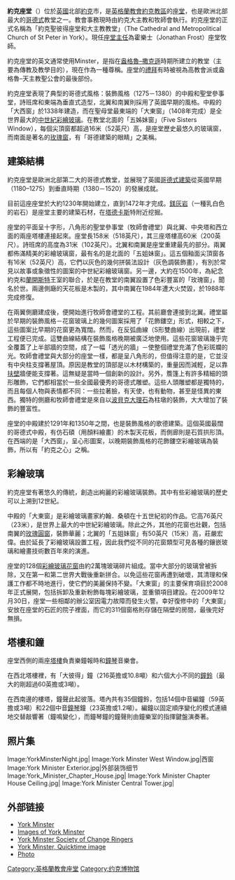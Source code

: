 {{unreferenced|time=2017-07-15T20:44:13+00:00}}
{{Infobox church
| name                   = 約克座堂
| fullname               = 約克聖彼得座堂和大主教教堂
| image                  = York Minster close.jpg
| imagesize              = 
| imagealt               = 
| landscape              = 
| caption                = 
| pushpin map            = United Kingdom North Yorkshire
| pushpin label position = top
| pushpin map alt        = 
| pushpin mapsize        = 
| map caption            = 
| latd = 53|latm = 57|lats = 43|latNS = N
| longd = 1|longm = 4|longs = 55|longEW = W
| iso region             = GB
| coordinates format     = dms
| coordinates display    = title
| osgraw                 = <!-- TEXT -->
| osgridref              = <!-- {{gbmappingsmall|TEXT}} -->
| location               = [[約克|約克]]，[[北約克郡|北約克郡]]
| country                = 英國
| denomination           = [[英格蘭教會|英格蘭教會]]
| churchmanship         = [[高教會派|高教會派]] / {{Link-en|安立甘大公主義|Anglo-Catholicism|安立甘大公派}}
| membership             = 
| website                = [http://www.yorkminster.org www.yorkminster.org]
| length                 = 158m
| height choir           = 31m
| tower quantity         = 3
| tower height           = 60m Central Tower<br /> 53m Western Towers
| spire quantity         = 
| spire height           = 
| archdiocese            = 
| metropolis             = 
| diocese                = [[聖公會約克教區|約克]]
| diocese start          = 314
| province               = [[約克教省|約克]]
| archbishop             = 第98任[[約克大主教|約克大主教]] 葛德萊(Stephen Geoffrey Cottrell)
| bishop                 = 
| dean                 = 霍樂士（Jonathan Frost）
}}

'''約克座堂'''（{{lang-en|York Minster}}）位於[[英國|英國]]北部[[約克|約克]]市，是[[英格蘭教會|英格蘭教會]][[聖公會約克教區|約克教區]]的[[座堂|座堂]]，也是歐洲北部最大的[[哥特式建築|哥德式]]教堂之一。教會事務現時由約克大主教和牧師會執行。約克座堂的正式名稱為「約克聖彼得座堂和大主教教堂」（The Cathedral and Metropolitical Church of St Peter in York）。現任[[座堂主任|座堂主任]]為霍樂士（Jonathan Frost）座堂牧師。

約克座堂的英文通常使用Minster，是指在[[盎格魯–撒克遜|盎格魯–撒克遜]]時期所建立的教堂（主要為傳教及教學目的），現在作為一種尊稱。座堂的[[禮拜|禮拜]]有時被視為高教會派或盎格魯–天主教聖公會的最後部份。

約克座堂表現了典型的哥德式風格：裝飾風格（1275－1380）的中殿和聖堂參事堂，詩班席和東端為垂直式造型，北翼和南翼則採用了英國早期的風格。中殿的「大西窗」於1338年建造，而在聖母堂最東端的「大東窗」（1408年完成）是全世界最大的[[中世紀|中世紀]][[花窗玻璃|彩繪玻璃]]。在教堂北面的「五姊妹窗」（Five Sisters Window），每個尖頂窗都超過16米（52英尺）高，是座堂歷史最悠久的玻璃窗，而南面是著名的[[玫瑰窗|玫瑰窗]]，有「哥德建築的眼睛」之美稱。

== 建築結構 ==
約克座堂是歐洲北部第二大的哥德式教堂，並展現了英國[[哥德式建築|哥德式建築]]從英國早期（1180–1275）到垂直時期（1380－1520）的發展成就。

目前這座座堂於大約1230年開始建立，直到1472年才完成。[[鎂|鎂]][[石灰岩|灰岩]]（一種乳白色的岩石）是座堂主要的建築石材，在[[塔德卡斯|塔德卡斯]]特附近挖掘。

座堂的平面呈十字形，八角形的聖堂參事堂（牧師會禮堂）與北翼、中央塔和西立面的兩座塔樓連接起來。座堂長158米（518英尺），其三座塔樓高60米（200英尺）。詩班席的高度為31米（102英尺）。北翼和南翼是座堂重建最先的部分。兩翼都佈滿精美的彩繪玻璃窗，最有名的是北面的「五姐妹窗」。這五個釉面尖頂窗各有16米（52英尺）高，它們以灰色的幾何拼裝法設計（灰色調裝飾畫），有別於常見以故事或象徵性的圖案的中世紀彩繪玻璃窗。另一邊，大約在1500年，為紀念約克和[[蘭卡斯特市|蘭開斯特]]王室的聯合，於是在教堂的南翼設置了色彩豐富的「玫瑰窗」，聞名於世。兩邊側廰的天花板是木製的，其中南翼在1984年遭大火焚毀，於1988年完成修復。

在兩翼側廳建成後，便開始進行牧師會禮堂的工程。其前廳會連接到北翼。禮堂屬於早期的裝飾風格－花窗玻璃上的幾何圖案採用了「花飾鏤空」形式，相較之下，這些圖案比早期的花窗更為寬闊。然而，在反弧曲線（S形雙曲線）出現前，禮堂工程便已完成。這雙曲線結構在裝飾風格晚期被廣泛地使用。這些花窗玻璃幾乎完全覆蓋了上半部牆的空間，成了一幅「透光的牆」－使整個禮堂充滿了色彩斑斕的光。牧師會禮堂與大部分的座堂一樣，都是呈八角形的，但值得注意的是，它並沒有中央柱支撐著屋頂。原因是教堂的頂部是以木材構築的，重量因而減輕，足以靠[[扶壁|扶壁]]牆便能支撐著。這無疑是當時一個創新的設計。另外，簷篷上有許多精細的頭形雕飾，它們都相當於一些全國最優秀的哥德式雕塑。這些人頭雕塑都是獨特的，而且每個人物與表情都不同：一些拉著臉，有天使，也有動物，甚至是怪異的東西。獨特的側廳和牧師會禮堂是來自以[[波貝克|波貝克]][[大理石|大理石]]為柱墩的裝飾，大大增加了裝飾的豐富性。

座堂的中殿建於1291年和1350年之間，也是裝飾風格的歌德建築。這個英國最闊的哥德式中殿，有仿石碩（用顏料繪畫）的木製天花板，而側廊則是石質拱形頂。在西端的是「大西窗」，呈心形圖案，以晚期裝飾風格的花飾鏤空彩繪玻璃為裝飾，所以有「約克之心」之稱。

== 彩繪玻璃 ==
約克座堂有著悠久的傳統，創造出絢麗的彩繪玻璃裝飾。其中有些彩繪玻璃的歷史可以上溯到12世紀。

中殿的「大東窗」是彩繪玻璃畫家約翰．桑頓在十五世紀初的作品。它高76英尺（23米），是世界上最大的中世紀彩繪玻璃。除此之外，其他的花窗也壯觀，包括南翼的[[玫瑰窗|玫瑰圓窗]]，裝飾華麗；北翼的「五姐妹窗」有50英尺（15米）高，莊嚴宏偉。由於延長了彩繪玻璃設置工程，因此我們從不同的花窗類型可見各種的鑲嵌玻璃和繪畫技術數百年來的演進。

座堂的128個[[花窗玻璃|彩繪玻璃花窗]]由約2萬塊玻璃碎片組成。當中大部分的玻璃曾被拆除，又在第一和第二世界大戰後重新拼合。以免這些花窗再遭到破壞，其清理和保護工作都不時地進行，使它們的美麗保持不變。「大東窗」的主要保育項目於2008年正式展開，包括拆卸及重新粉飾每塊彩繪玻璃，並重領項目建設。在2009年12月30日，座堂一些相鄰的辦公室因電力故障而發生火警。幸好復修中的「大東窗」安放在座堂的石匠的院子裡面，而它的311個窗格則存儲在隔壁的房間，最後完好無損。

== 塔樓和鐘 ==
座堂西側的兩座[[塔樓|塔樓]]負責樂鐘報時和[[鐘琴|鐘琴]]音樂會。

在西北塔樓裡，有「大彼得」鐘（216英擔或10.8噸）和六個大小不同的[[鐘|鐘]][[鈴|鈴]]（最大的剛超過60英擔或3噸）。

在西南邊的樓塔，鐘聲此起彼落。塔內共有35個鐘鈴，包括14個中音編鐘（59英擔或3噸）和22個中音[[鐘琴|鐘琴]]鐘（23英擔或1.2噸）。編鐘以固定順序變化的模式連續地交替敲響著（鐘鳴變化），而鐘琴鐘的鐘聲則由鐘樂室的指揮鍵盤演奏著。

== 照片集 ==
<gallery>
Image:YorkMinsterNight.jpg|
Image:York Minster West Window.jpg|西窗
Image:York Minister Exterior.jpg|外部装饰细节
Image:York_Minister_Chapter_House.jpg|
Image:York Minister Chapter House Ceiling.jpg|
Image:York Minister Central Tower.jpg|
</gallery>

== 外部链接 ==
* [http://www.yorkminster.org/ York Minster] {{Wayback|url=http://www.yorkminster.org/ |date=20050613232045 }}
* [https://web.archive.org/web/20060117064752/http://www.freewebs.com/imagesofyork/index.htm Images of York Minster]
* [https://web.archive.org/web/20080523223101/http://www.ymscr.co.uk/ York Minster Society of Change Ringers]
* [https://web.archive.org/web/20070724002628/http://www.britishtours.com/360/yorkminster.html York Minster, Quicktime image]
* [https://web.archive.org/web/20070929090914/http://kunsthistorie.com/galleri/index.php?album=England%2FYork+katedralen&sortby=name&order=asc Photo]

{{英格蘭教會座堂}}

{{Authority control}}
[[Category:英格蘭教會座堂|Category:英格蘭教會座堂]]
[[Category:约克博物馆|Category:约克博物馆]]